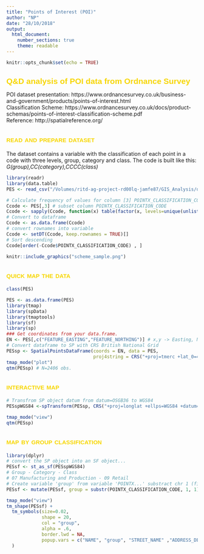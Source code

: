 ```yaml
---
title: "Points of Interest (POI)"
author: "NP"
date: "28/10/2018"
output: 
  html_document:
    number_sections: true
    theme: readable
---
```

<style>
  h1, h2, h3, h4, h5, h6{
    color: #F7D600;
    font-family: "arial narrow", helvetica;
  }
  h1, h2{
    font-size: 150%
  }
  h2{
    font-variant: small-caps
  }
</style>

```r
knitr::opts_chunk$set(echo = TRUE)
```

# Q&D analysis of POI data from Ordnance Survey

POI dataset presentation: https://www.ordnancesurvey.co.uk/business-and-government/products/points-of-interest.html  
Classification Scheme: https://www.ordnancesurvey.co.uk/docs/product-schemas/points-of-interest-classification-scheme.pdf  
Reference: http://spatialreference.org/  

## read and prepare dataset

The dataset contains a variable with the classification of each point in a code with three levels, group, category and class. The code is built like this: *G(group),CC(category),CCCC(class)*

```r
library(readr)
library(data.table)
PES <- read_csv("/Volumes/ritd-ag-project-rd00lq-jamfe87/GIS_Analysis/dataRaw/POI_EXETER_SAMPLE.csv")

# Calculate frequency of values for column [3] POINTX_CLASSIFICATION_CODE
Ccode <- PES[,3] # subset column POINTX_CLASSIFICATION_CODE
Ccode <- sapply(Ccode, function(x) table(factor(x, levels=unique(unlist(Ccode)), ordered=TRUE)))
# Convert to dataframe
Ccode <- as.data.frame(Ccode)
# convert rownames into variable 
Ccode <- setDT(Ccode, keep.rownames = TRUE)[]
# Sort descending
Ccode[order(-Ccode$POINTX_CLASSIFICATION_CODE) , ]
```

```r
knitr::include_graphics("scheme_sample.png")
```


## quick map the data

```r
class(PES)
```

```r
PES <- as.data.frame(PES)
library(tmap)
library(spData)
library(tmaptools)
library(sf)
library(sp)
### Get coordinates from your data.frame. 
EN <- PES[,c("FEATURE_EASTING","FEATURE_NORTHING")] # x,y -> Easting, Northing
# Convert dataframe to SP with CRS British National Grid
PESsp <- SpatialPointsDataFrame(coords = EN, data = PES,
                                proj4string = CRS("+proj=tmerc +lat_0=49 +lon_0=-2 +k=0.9996012717 +x_0=400000 +y_0=-100000 +ellps=airy +datum=OSGB36 +units=m +no_defs"))
tmap_mode("plot")
qtm(PESsp) # N=2406 obs.
```

## interactive map

```r
# Transfrom SP object datum from datum=OSGB36 to WGS84
PESspWGS84 <-spTransform(PESsp, CRS("+proj=longlat +ellps=WGS84 +datum=WGS84 +no_defs"))

tmap_mode("view")
qtm(PESsp)
```

## map by group classification

```r
library(dplyr)
# convert the SP object into an SF object...
PESsf <- st_as_sf(PESspWGS84)
# Group - Category - Class
# 07 Manufacturing and Production - 09 Retail
# Create variable 'group' from variable 'POINTX...' substract chr 1 (first character)
PESsf <- mutate(PESsf, group = substr(POINTX_CLASSIFICATION_CODE, 1, 1))

tmap_mode("view")
tm_shape(PESsf) + 
  tm_symbols(size=0.02,
             shape = 20,
             col = "group", 
             alpha = .6,
             border.lwd = NA,
             popup.vars = c("NAME", "group", "STREET_NAME" ,"ADDRESS_DETAIL")
  )

```

